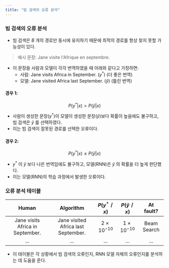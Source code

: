 ```yaml
---
title: "빔 검색의 오류 분석"
---
```


### 빔 검색의 오류 분석

* 빔 검색은 $B$ 개의 경로만 동시에 유지하기 때문에 최적의 경로를 항상 찾지 못할 가능성이 있다.

> 예시 문장: Jane visite l'Afrique en septembre.

* 이 문장을 사람과 모델이 각각 번역하였을 때 아래와 같다고 가정하면:
    * 사람: Jane visits Africa in September. ($y^*$) (더 좋은 번역)
    * 모델: Jane visited Africa last September. ($\hat{y}$) (틀린 번역)

#### 경우 1:
$$
P(y^* | x) > P(\hat{y} | x)
$$
* 사람이 생성한 문장($y^*$)이 모델이 생성한 문장($\hat{y}$)보다 확률이 높음에도 불구하고, 빔 검색은 $\hat{y}$ 를 선택하였다.
* 이는 빔 검색이 잘못된 경로를 선택한 오류이다.

#### 경우 2:
$$
P(y^* | x) \le P(\hat{y} | x)
$$
* $y^*$ 이 $\hat{y}$ 보다 나은 번역임에도 불구하고, 모델(RNN)은 $\hat{y}$ 의 확률을 더 높게 판단했다.
* 이는 모델(RNN)의 학습 과정에서 발생한 오류이다.

### 오류 분석 테이블

|Human|Algorithm|$P(y^*ㅣx)$|$P(\hat{y}ㅣx)$|At fault?|
|:---:|:---:|:---:|:---:|:---:|
|Jane visits Africa in September.|Jane visited Africa last September.|$2\times 10^{-10}$|$1\times 10^{-10}$|Beam Search|
|...|...|...|...|...|

* 이 테이블은 각 상황에서 빔 검색의 오류인지, RNN 모델 자체의 오류인지를 분석하는 데 도움을 준다.